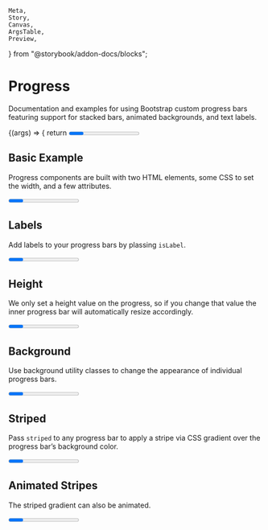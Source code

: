     Meta,
    Story,
    Canvas,
    ArgsTable,
    Preview,
} from "@storybook/addon-docs/blocks";


<Meta title="UI/Progress" component={Progress} />

# Progress

<p class="sbdocs-desc">
    Documentation and examples for using Bootstrap custom progress bars
    featuring support for stacked bars, animated backgrounds, and text labels.
</p>

<Canvas>
    <Story
        name="Progress Controls"
        argTypes={{
            min: {
                control: {
                    type: `number`,
                },
            },
            max: {
                control: {
                    type: `number`,
                },
            },
            now: {
                control: {
                    type: `number`,
                },
            },
            isLabel: {
                control: {
                    type: `boolean`,
                },
            },
            bg: {
                control: {
                    type: `color`,
                },
            },
            height: {
                control: {
                    type: `text`,
                },
            },
            striped: {
                control: {
                    type: `boolean`,
                },
            },
            animated: {
                control: {
                    type: `boolean`,
                },
            },
            className: {
                control: {
                    type: `text`,
                },
            },
        }}
        args={{
            min: 0,
            max: 100,
            now: 40,
        }}
    >
        {(args) => {
            return <Progress {...args} />;
        }}
    </Story>
</Canvas>

<ArgsTable of={Progress} story="Progress Controls" />

## Basic Example

Progress components are built with two HTML elements, some CSS to set the width, and a few attributes.

<Preview withToolbar>
    <Story name="Basic Example">
        <Progress />
    </Story>
</Preview>

## Labels

Add labels to your progress bars by plassing `isLabel`.

<Preview withToolbar>
    <Story name="Labels">
        <Progress height="20px" isLabel />
    </Story>
</Preview>

## Height

We only set a height value on the progress, so if you change that value the inner progress bar will automatically resize accordingly.

<Preview withToolbar>
    <Story name="Height">
        <Progress height="20px" now={60} />
        <Progress height="5px" now={30} />
    </Story>
</Preview>

## Background

Use background utility classes to change the appearance of individual progress bars.

<Preview withToolbar>
    <Story name="Background">
        <Progress bg="success" now={80} />
        <Progress bg="info" now={60} />
        <Progress bg="#dc3545" now={90} />
    </Story>
</Preview>

## Striped

Pass `striped` to any progress bar to apply a stripe via CSS gradient over the progress bar’s background color.

<Preview withToolbar>
    <Story name="Striped">
        <Progress striped bg="success" now={80} />
        <Progress striped bg="info" now={60} />
        <Progress striped bg="#dc3545" now={90} />
    </Story>
</Preview>

## Animated Stripes

The striped gradient can also be animated.

<Preview withToolbar>
    <Story name="Animated Stripes">
        <Progress striped animated bg="success" now={80} />
        <Progress striped animated bg="info" now={60} />
        <Progress striped animated bg="#dc3545" now={90} />
    </Story>
</Preview>
